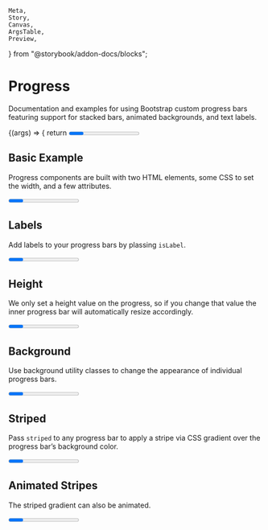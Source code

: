     Meta,
    Story,
    Canvas,
    ArgsTable,
    Preview,
} from "@storybook/addon-docs/blocks";


<Meta title="UI/Progress" component={Progress} />

# Progress

<p class="sbdocs-desc">
    Documentation and examples for using Bootstrap custom progress bars
    featuring support for stacked bars, animated backgrounds, and text labels.
</p>

<Canvas>
    <Story
        name="Progress Controls"
        argTypes={{
            min: {
                control: {
                    type: `number`,
                },
            },
            max: {
                control: {
                    type: `number`,
                },
            },
            now: {
                control: {
                    type: `number`,
                },
            },
            isLabel: {
                control: {
                    type: `boolean`,
                },
            },
            bg: {
                control: {
                    type: `color`,
                },
            },
            height: {
                control: {
                    type: `text`,
                },
            },
            striped: {
                control: {
                    type: `boolean`,
                },
            },
            animated: {
                control: {
                    type: `boolean`,
                },
            },
            className: {
                control: {
                    type: `text`,
                },
            },
        }}
        args={{
            min: 0,
            max: 100,
            now: 40,
        }}
    >
        {(args) => {
            return <Progress {...args} />;
        }}
    </Story>
</Canvas>

<ArgsTable of={Progress} story="Progress Controls" />

## Basic Example

Progress components are built with two HTML elements, some CSS to set the width, and a few attributes.

<Preview withToolbar>
    <Story name="Basic Example">
        <Progress />
    </Story>
</Preview>

## Labels

Add labels to your progress bars by plassing `isLabel`.

<Preview withToolbar>
    <Story name="Labels">
        <Progress height="20px" isLabel />
    </Story>
</Preview>

## Height

We only set a height value on the progress, so if you change that value the inner progress bar will automatically resize accordingly.

<Preview withToolbar>
    <Story name="Height">
        <Progress height="20px" now={60} />
        <Progress height="5px" now={30} />
    </Story>
</Preview>

## Background

Use background utility classes to change the appearance of individual progress bars.

<Preview withToolbar>
    <Story name="Background">
        <Progress bg="success" now={80} />
        <Progress bg="info" now={60} />
        <Progress bg="#dc3545" now={90} />
    </Story>
</Preview>

## Striped

Pass `striped` to any progress bar to apply a stripe via CSS gradient over the progress bar’s background color.

<Preview withToolbar>
    <Story name="Striped">
        <Progress striped bg="success" now={80} />
        <Progress striped bg="info" now={60} />
        <Progress striped bg="#dc3545" now={90} />
    </Story>
</Preview>

## Animated Stripes

The striped gradient can also be animated.

<Preview withToolbar>
    <Story name="Animated Stripes">
        <Progress striped animated bg="success" now={80} />
        <Progress striped animated bg="info" now={60} />
        <Progress striped animated bg="#dc3545" now={90} />
    </Story>
</Preview>
